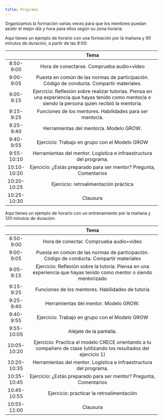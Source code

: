 ```yaml
---
title: Programa
---
```


Organizamos la formación varias veces para que los mentores puedan asistir el mejor día y hora para ellos según su zona horaria.

Aquí tienes un ejemplo de horario con una formación por la mañana y *90* minutos de duración, a partir de las 9:00:

|             | Tema                                                                                                               | 
| :---------: | :----------------------------------------------------------------------------------------------------------------: |
| 8:50-9:00   | Hora de conectarse. Comprueba audio+vídeo                                                                            | 
| 9:00- 9:05  | Puesta en común de las normas de participación. Código de conducta. Compartir materiales.                           | 
| 9:05-9:15   | Ejercicio: Reflexión sobre realizar tutorías. Piensa en una experiencia que hayas tenido como mentor/a o siendo la persona quien recibió la mentoría. |
| 9:15-9:25   | Funciones de los mentores. Habilidades para ser mentor/a.                                                                  | 
| 9:25-9:40   | Herramientas del mentor/a. Modelo GROW.                                                                              | 
| 9:40-9:55   | Ejercicio: Trabajo en grupo con el Modelo GROW                                                                     | 
| 9:55-10:10  | Herramientas del mentor. Logística e infraestructura del programa.                                                 | 
| 10:10-10:20 | Ejercicio: ¿Estás preparado para ser mentor? Pregunta, Comentarios                                                 | 
| 10:20-10:25 | Ejercicio: retroalimentación práctica                                                                              | 
| 10:25-10:30 | Clausura                                                                                                           | 

Aquí tienes un ejemplo de horario con un entrenamiento por la mañana y *120* minutos de duración:

|             | Tema                                                                                                               | 
| :---------: | :----------------------------------------------------------------------------------------------------------------: |
| 8:50-9:00   | Hora de conectar. Comprueba audio+vídeo                                                                            | 
| 9:00- 9:05  | Puesta en común de las normas de participación. Código de conducta. Compartir materiales                           | 
| 9:05-9:15   | Ejercicio: Reflexión sobre la tutoría. Piensa en una experiencia que hayas tenido como mentor o siendo mentorizado | 
| 9:15-9:25   | Funciones de los mentores. Habilidades de tutoría                                                                  | 
| 9:25-9:40   | Herramientas del mentor. Modelo GROW.                                                                              | 
| 9:40-9:55   | Ejercicio: Trabajo en grupo con el Modelo GROW                                                                     | 
| 9:55-10:05  | Aléjate de la pantalla.                                                                                            | 
| 10:05-10:20 | Ejercicio: Practica el modelo CRECE orientando a tu compañero de clase (utilizando los resultados del ejercicio 1) | 
| 10:20-10:35 | Herramientas del mentor. Logística e infraestructura del programa.                                                 | 
| 10:35-10:45 | Ejercicio: ¿Estás preparado para ser mentor? Pregunta, Comentarios                                                 | 
| 10:45-10:55 | Ejercicio: practicar la retroalimentación                                                                          | 
| 10:55-11:00 | Clausura                                                                                                           | 


